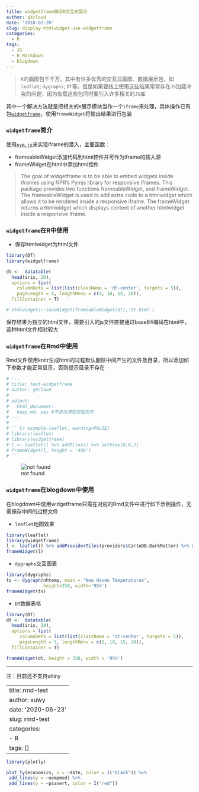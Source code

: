 ```yaml
---
title: widgetframe辅助R交互式展示
author: gXcloud
date: '2018-02-20'
slug: display-htmlwidget-use-widgetframe
categories:
  - R
tags:
  - JS
  - R Markdown
  - blogdown
---
```


> `R`的画图包千千万，其中有许多优秀的交互式画图、数据展示包，如`leaflet`; `dygraphs`; `DT`等。但是如果要线上使用这些结果常常存在`JS`加载冲突的问题，因为加载这些包同时要引入许多相关的`JS`库

其中一个解决方法就是把相关的`R`展示模块当作一个`iframe`来处理，具体操作已有包[`widgetframe`](https://github.com/bhaskarvk/widgetframe)，使用`frameWidget`将输出结果进行包装


### `widgetframe`简介

使用[`pym.js`](http://blog.apps.npr.org/pym.js/)来实现iframe的潜入，主要函数：

- frameableWidget添加代码到html控件并可作为iframe的插入源
- frameWidget在html中添加html控件


> The goal of widgetframe is to be able to embed widgets inside iframes using NPR's Pymjs library for responsive iframes.
This package provides two functions frameableWidget, and frameWidget. The frameableWidget is used to add extra code to a htmlwidget which allows it to be rendered inside a responsive iframe. The frameWidget returns a htmlwidget which displays content of another htmlwidget inside a responsive iframe.


### `widgetframe`在R中使用

- 保存htmlwidget为html文件

```r
library(DT)
library(widgetframe)

dt <-  datatable(
  head(iris, 20), 
  options = list(
    columnDefs = list(list(className = 'dt-center', targets = 5)),
    pageLength = 5, lengthMenu = c(5, 10, 15, 20)),
  fillContainer = T)

# htmlwidgets::saveWidget(frameableWidget(dt),'dt.html')
```

保存结果为独立的html文件，需要引入的js文件直接通过base64编码在html中，这种html文件相对较大


### `widgetframe`在Rmd中使用

Rmd文件使用knitr生成html的过程默认删除中间产生的文件及目录，所以添加如下参数才能正常显示，否则提示目录不存在

```r
# ---
# title: test-widgetframe
# author: gXcloud
# 
# output: 
#   html_document: 
#   keep_md: yes #不自动清空过程文件
# ---
# 
# ```{r example-leaflet, warning=FALSE}
# library(leaflet)
# library(widgetframe)
# l <- leaflet() %>% addTiles() %>% setView(0,0,2)
# frameWidget(l, height = '400')
# ```
```

![not found](http://o837erx86.bkt.clouddn.com//blogger/1521431466473.jpg)

### `widgetframe`在blogdown中使用

在blogdown中使用widgetframe只需在对应的Rmd文件中进行如下示例操作，无需保存中间的过程文件

- `leaflet`地图效果

```r
library(leaflet)
library(widgetframe)
l <- leaflet() %>% addProviderTiles(providers$CartoDB.DarkMatter) %>% setView(0,0,2)
frameWidget(l)
```

- `dygraphs`交互图表

```r
library(dygraphs)
ts <- dygraph(nhtemp, main = "New Haven Temperatures",
              height=250, width='95%')
frameWidget(ts)
```

- `DT`数据表格

```r
library(DT)
dt <-  datatable(
  head(iris, 20), 
  options = list(
     columnDefs = list(list(className = 'dt-center', targets = 5)),
     pageLength = 5, lengthMenu = c(5, 10, 15, 20)),
  fillContainer = T)

frameWidget(dt, height = 350, width = '95%')
```

------

注：目前还不支持shiny

<!--chapter:end:2018-02-20-widgetframe.Rmd-->

---
title: rmd-test
author: xuwy
date: '2020-06-23'
slug: rmd-test
categories:
  - R
tags: []
---

```r
library(plotly)

plot_ly(economics, x = ~date, color = I("black")) %>%
 add_lines(y = ~uempmed) %>%
 add_lines(y = ~psavert, color = I("red"))
```


<!--chapter:end:2020-06-23-rmd-test.Rmd-->

